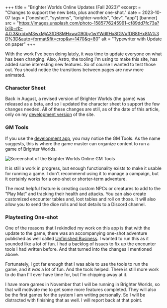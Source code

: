 +++
title = "Brighter Worlds Online Updates (Fall 2023)"
excerpt = "Changes to support the new beta, plus another one-shot."
date = 2023-10-07
tags = ["oneshot", "systems", "brighter-worlds", "dev", "app"]
[banner]
src = "https://images.unsplash.com/photo-1585776245991-cf89dd7fc73a?ixlib=rb-4.0.3&ixid=M3wxMjA3fDB8MHxwaG90by1wYWdlfHx8fGVufDB8fHx8fA%3D%3D&auto=format&fit=crop&w=1470&q=80"
alt = "Typewriter with Update on paper"
+++

With the work I've been doing lately, it was time to update everyone on what has been changing. Also, Astro, the tooling I'm using to make this site, has added some interesting new features. So of course I wanted to test those out. You should notice the transitions between pages are now more animated.

### Character Sheet

Back in August, a revised version of Brighter Worlds (the game) was released as a beta, and so I updated the character sheet to support the few changes needed. All of these changes are still, as of the date of this article, only on my [development version][dev] of the site.

### GM Tools

If you use the [development app][dev], you may notice the GM Tools. As the name suggests, this is where the game master can organize content to run a game of Brighter Worlds.

<Image src={screenshot} alt="Screenshot of the Brighter Worlds Online GM Tools" />

It is still a work in progress, but enough functionality exists to make it usable for running a game. I don't recommend using it to manage a campaign, but it certainly works for a one-shot or shorter-term adventure.

The most helpful feature is creating custom NPCs or creatures to add to the "Play Mat" and tracking their health and attacks. You can also create customized encounter tables and, loot tables and roll on those. It will also allow you to send the dice rolls and loot details to a Discord channel.

### Playtesting One-shot

One of the reasons that I rekindled my work on this app is that with the update to the game, there was an accompanying one-shot adventure published as well called [Unfinished Business](https://dev.brighterworldsrpg.com/Unfinished%20Business/). I wanted to run this as it sounded like a lot of fun. I had a backlog of issues to fix up the encounter tools I had written before. And that turned into the changes I mentioned above.

Fortunately, I got far enough that I was able to use the tools to run the game, and it *was* a lot of fun. And the tools helped. There is still more work to do than I'll ever have time for, but I'm chipping away at it.

I have more games in November that I will be running in Brighter Worlds, so that will motivate me to get some more features completed. They will also be the first games for the system I am writing personally. So I will be distracted with finishing that as well. I will report back at that point.

[dev]: https://dev.brighterworlds.app

